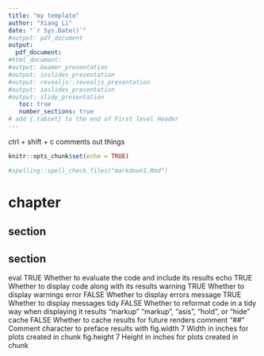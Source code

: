 ```yaml
---
title: "my template"
author: "Xiang Li"
date: "`r Sys.Date()`"
#output: pdf_document
output: 
  pdf_document:
#html_document:
#output: beamer_presentation
#output: ioslides_presentation
#output: revealjs::revealjs_presentation
#output: ioslides_presentation
#output: slidy_presentation
   toc: true
   number_sections: true
# add {.tabset} to the end of First level Header
---
```

ctrl + shift + c comments out things
<!-- N.B. The above is a yml header -->

```r
knitr::opts_chunk$set(echo = TRUE)
```

```r
#spelling::spell_check_files("markdown1.Rmd")
```

# chapter

## section

## section


  
eval TRUE Whether to evaluate the code and include its results
echo TRUE Whether to display code along with its results
warning TRUE Whether to display warnings
error FALSE Whether to display errors
message TRUE Whether to display messages
tidy FALSE Whether to reformat code in a tidy way when displaying it
results "markup" "markup", "asis", "hold", or "hide"
cache FALSE Whether to cache results for future renders
comment "##" Comment character to preface results with
fig.width 7 Width in inches for plots created in chunk
fig.height 7 Height in inches for plots created in chunk